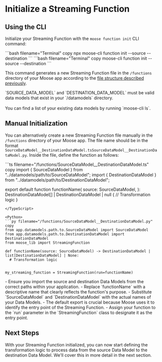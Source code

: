 
# Initialize a Streaming Function

<LanguageSwitcher />

## Using the CLI

Initialize your Streaming Function with the `moose function init` CLI command:

<TypeScript>
```bash filename="Terminal" copy
npx moose-cli function init --source <SOURCE_DATA_MODEL> --destination <DESTINATION_DATA_MODEL>
```
</TypeScript>

<Python>
```bash filename="Terminal" copy
moose-cli function init --source <SOURCE_DATA_MODEL> --destination <DESTINATION_DATA_MODEL>
```
</Python>

This command generates a new Streaming Function file in the `/functions` directory of your Moose app according to the [file structure described previously](../process-data).

<TypeScript>
<FileTree>
<FileTree.Folder name="functions">
<FileTree.File name="SourceDataModel__DestinationDataModel.ts" />
</FileTree.Folder>
</FileTree>
</TypeScript>

<Python>
<FileTree>
  <FileTree.Folder name="app" open>
    <FileTree.Folder name="functions" open>
      <FileTree.File name="SourceDataModel__DestinationDataModel.py" />
    </FileTree.Folder>
  </FileTree.Folder>
</FileTree>
</Python>

<Callout type="warning" title="Make Sure the Data Models Exist">
  `SOURCE_DATA_MODEL` and `DESTINATION_DATA_MODEL` must be valid data models
  that exist in your `/datamodels` directory. <br />
  <br /> You can find a list of your existing data models by running `moose-cli ls`.
</Callout>

## Manual Initialization

You can alternatively create a new Streaming Function file manually in the `/functions` directory of your Moose app. The file name should be in the format <TypeScript NodeType="span">`SourceDataModel__DestinationDataModel.ts`</TypeScript><Python NodeType="span">`SourceDataModel__DestinationDataModel.py`</Python>.
Inside the file, define the function as follows:

<TypeScript>
```ts filename="/functions/SourceDataModel__DestinationDataModel.ts" copy
import { SourceDataModel } from "../datamodels/path/to/SourceDataModel";
import { DestinationDataModel } from "../datamodels/path/to/DestinationDataModel";

export default function functionName(
  source: SourceDataModel,
): DestinationDataModel[] | DestinationDataModel | null {
  // Transformation logic
}
```
</TypeScript>

<Python>
```py filename="/functions/SourceDataModel__DestinationDataModel.py" copy
from app.datamodels.path.to.SourceDataModel import SourceDataModel
from app.datamodels.path.to.DestinationDataModel import DestinationDataModel
from moose_lib import StreamingFunction

def functionName(source: SourceDataModel) -> DestinationDataModel | list[DestinationDataModel] | None:
  # Transformation logic


my_streaming_function = StreamingFunction(run=functionName)
```
</Python>

<Callout type="info" title="Streaming Function Tips">
- Ensure you import the source and destination Data Models from the correct paths within your application.
- Replace `functionName` with a descriptive name that clearly reflects the function's purpose.
- Substitute `SourceDataModel` and `DestinationDataModel` with the actual names of your Data Models.
<TypeScript>
- The default export is crucial because Moose uses it to identify the entry point of the Streaming Function.
</TypeScript>
<Python>
- Assign your function to the `run` parameter in the `StreamingFunction` class to designate it as the entry point.
</Python>
</Callout>


## Next Steps

With your Streaming Function initialized, you can now start defining the transformation logic to process data from the source Data Model to the destination Data Model. We'll cover this in more detail in the next section.
